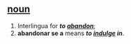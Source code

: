 == [[noun]] ==
# Interlingua for ''' '' to [[abandon]] '' '''; 
#''' abandonar se a ''' means ''' ''to [[indulge]] in'' '''.